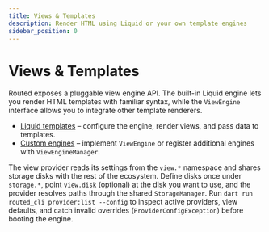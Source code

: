 ```yaml
---
title: Views & Templates
description: Render HTML using Liquid or your own template engines
sidebar_position: 0
---
```


# Views & Templates

Routed exposes a pluggable view engine API. The built-in Liquid engine lets you render HTML templates with familiar syntax, while the `ViewEngine` interface allows you to integrate other template renderers.

- [Liquid templates](/docs/routed/views/templates) – configure the engine, render views, and pass data to templates.
- [Custom engines](/docs/routed/views/templates#custom-engines) – implement `ViewEngine` or register additional engines with `ViewEngineManager`.

The view provider reads its settings from the `view.*` namespace and shares storage disks with the rest of the ecosystem. Define disks once under `storage.*`, point `view.disk` (optional) at the disk you want to use, and the provider resolves paths through the shared `StorageManager`. Run `dart run routed_cli provider:list --config` to inspect active providers, view defaults, and catch invalid overrides (`ProviderConfigException`) before booting the engine.
